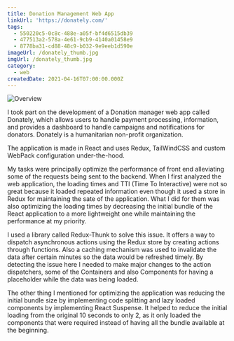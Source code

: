 ```yaml
---
title: Donation Management Web App
linkUrl: 'https://donately.com/'
tags:
  - 550220c5-0c8c-488e-a05f-bf4d6515db39
  - 477513a2-578a-4e61-9cb9-4140a01458e9
  - 8778ba31-cd88-48c9-b032-9e9eeb1d590e
imageUrl: /donately_thumb.jpg
imgUrl: /donately_thumb.jpg
category:
  - web
createdDate: 2021-04-16T07:00:00.000Z
---
```


![Overview](/donately.jpg)

I took part on the development of a Donation manager web app called Donately, which allows users to handle payment processing, information, and provides a dashboard to handle campaigns and notifications for donators. Donately is a humanitarian non-profit organization.

The application is made in React and uses Redux, TailWindCSS and custom WebPack configuration under-the-hood.

My tasks were principally optimize the performance of front end alleviating some of the requests being sent to the backend. When I first analyzed the web application, the loading times and TTI (Time To Interactive) were not so great because it loaded repeated information even though it used a store in Redux for maintaining the sate of the application. What I did for them was also optimizing the loading times by decreasing the initial bundle of the React application to a more lightweight one while maintaining the performance at my priority.

I used a library called Redux-Thunk to solve this issue. It offers a way to dispatch asynchronous actions using the Redux store by creating actions through functions. Also a caching mechanism was used to invalidate the data after certain minutes so the data would be refreshed timely. By detecting the issue here I needed to make major changes to the action dispatchers, some of the Containers and also Components for having a placeholder while the data was being loaded.

The other thing I mentioned for optimizing the application was reducing the initial bundle size by implementing code splitting and lazy loaded components by implementing React Suspense. It helped to reduce the initial loading from the original 10 seconds to only 2, as it only loaded the components that were required instead of having all the bundle available at the beginning.

